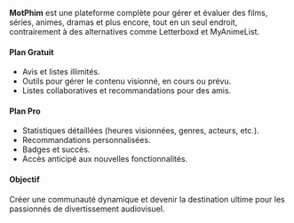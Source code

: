 **MotPhim** est une plateforme complète pour gérer et évaluer des films, séries, animes, dramas et plus encore, tout en un seul endroit, contrairement à des alternatives comme Letterboxd et MyAnimeList.

#### **Plan Gratuit**
- Avis et listes illimités.  
- Outils pour gérer le contenu visionné, en cours ou prévu.  
- Listes collaboratives et recommandations pour des amis.  

#### **Plan Pro**
- Statistiques détaillées (heures visionnées, genres, acteurs, etc.).  
- Recommandations personnalisées.  
- Badges et succès.  
- Accès anticipé aux nouvelles fonctionnalités.  

#### **Objectif**
Créer une communauté dynamique et devenir la destination ultime pour les passionnés de divertissement audiovisuel.

